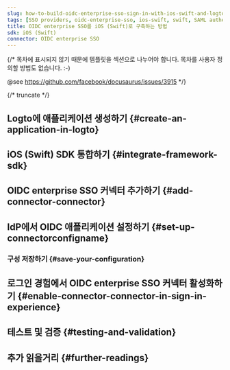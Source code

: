 ```yaml
---
slug: how-to-build-oidc-enterprise-sso-sign-in-with-ios-swift-and-logto
tags: [SSO providers, oidc-enterprise-sso, ios-swift, swift, SAML authentication, enterprise login, SSO login]
title: OIDC enterprise SSO를 iOS (Swift)로 구축하는 방법
sdk: iOS (Swift)
connector: OIDC enterprise SSO
---
```


{/*
  목차에 표시되지 않기 때문에 템플릿을 섹션으로 나누어야 합니다.
  목차를 사용자 정의할 방법도 없습니다. :-)

  @see https://github.com/facebook/docusaurus/issues/3915
*/}




{/* truncate */}

<Intro connector={connector} sdk="iOS (Swift)" link="https://developer.apple.com/ios" />

## Logto에 애플리케이션 생성하기 \{#create-an-application-in-logto}

<CreateApplication type="Native app" framework="iOS (Swift)" />

## iOS (Swift) SDK 통합하기 \{#integrate-framework-sdk}

<IntegrateSdk />

## OIDC enterprise SSO 커넥터 추가하기 \{#add-connector-connector}

<AddSsoConnector framework="iOS (Swift)" />

## IdP에서 OIDC 애플리케이션 설정하기 \{#set-up-connectorconfigname}

<ConnectorGuide />

### 구성 저장하기 \{#save-your-configuration}

<SaveYourConfiguration connector={connector} />

## 로그인 경험에서 OIDC enterprise SSO 커넥터 활성화하기 \{#enable-connector-connector-in-sign-in-experience}

<EnableSsoConnector />

## 테스트 및 검증 \{#testing-and-validation}

<TestingAndValidation connector={connector} sdk="iOS (Swift)" />

## 추가 읽을거리 \{#further-readings}

<FurtherReadings />